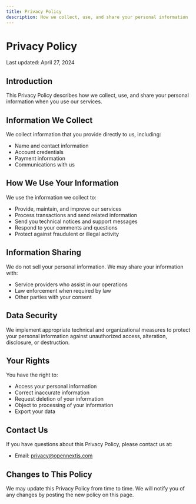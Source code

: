 ```yaml
---
title: Privacy Policy
description: How we collect, use, and share your personal information
---
```


# Privacy Policy

Last updated: April 27, 2024

## Introduction

This Privacy Policy describes how we collect, use, and share your personal information when you use our services.

## Information We Collect

We collect information that you provide directly to us, including:

- Name and contact information
- Account credentials
- Payment information
- Communications with us

## How We Use Your Information

We use the information we collect to:

- Provide, maintain, and improve our services
- Process transactions and send related information
- Send you technical notices and support messages
- Respond to your comments and questions
- Protect against fraudulent or illegal activity

## Information Sharing

We do not sell your personal information. We may share your information with:

- Service providers who assist in our operations
- Law enforcement when required by law
- Other parties with your consent

## Data Security

We implement appropriate technical and organizational measures to protect your personal information against unauthorized access, alteration, disclosure, or destruction.

## Your Rights

You have the right to:

- Access your personal information
- Correct inaccurate information
- Request deletion of your information
- Object to processing of your information
- Export your data

## Contact Us

If you have questions about this Privacy Policy, please contact us at:

- Email: privacy@opennextjs.com

## Changes to This Policy

We may update this Privacy Policy from time to time. We will notify you of any changes by posting the new policy on this page.
